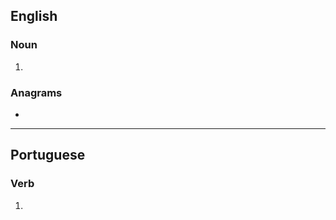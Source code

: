 ==English==

===Noun===
{{head|en|noun plural form}}

# {{plural of|panada|lang=en}}

===Anagrams===
* {{anagrams|en|a=aaadnps|pasanda}}

----

==Portuguese==

===Verb===
{{pt-pp|panad|panar}}

# {{pt-verb-form-of|panar}}